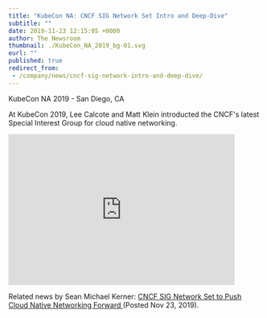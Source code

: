 ---
title: "KubeCon NA: CNCF SIG Network Set Intro and Deep-Dive"
subtitle: ""
date: 2019-11-23 12:15:05 +0000
author: The Newsroom
thumbnail: ./KubeCon_NA_2019_bg-01.svg
eurl: ""
published: true
redirect_from:
 - /company/news/cncf-sig-network-intro-and-deep-dive/
---


<NewsWrapper>

KubeCon NA 2019 - San Diego, CA

At KubeCon 2019, Lee Calcote and Matt Klein introducted the CNCF's latest Special Interest Group for cloud native networking.

<iframe width="450" height="300" src="https://www.youtube.com/embed/XZ6TZQeNuKQ" frameborder="0" allow="accelerometer; autoplay; encrypted-media; gyroscope; picture-in-picture" allowfullscreen></iframe>

Related news by Sean Michael Kerner: <a href="http://www.enterprisenetworkingplanet.com/datacenter/cncf-sig-network-set-to-push-cloud-native-networking-forward.html">
CNCF SIG Network Set to Push Cloud Native Networking Forward </a> (Posted Nov 23, 2019).

</NewsWrapper>
